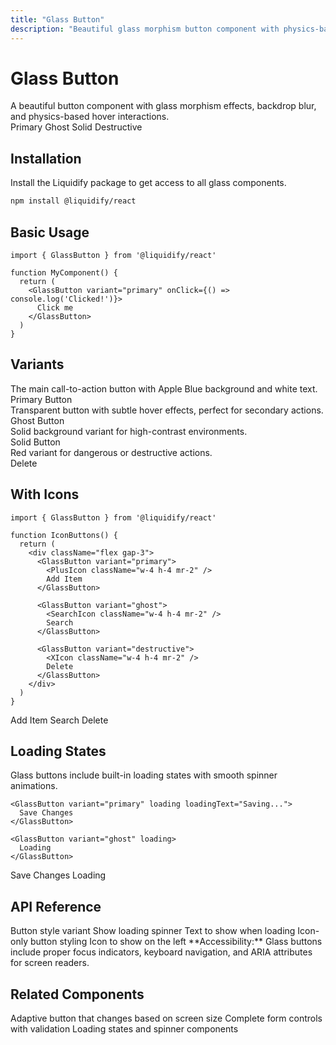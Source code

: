 ```yaml
---
title: "Glass Button"
description: "Beautiful glass morphism button component with physics-based interactions and Apple HIG styling"
---
```



# <span className="sf-icon-text"><span className="sf-icon sf-star"></span>Glass Button</span>

<div className="text-title2 mb-6">
  A beautiful button component with glass morphism effects, backdrop blur, and physics-based hover interactions.
</div>

<Frame>
<div className="flex flex-wrap gap-3 p-6 bg-gradient-to-br from-blue-50 to-purple-50 dark:from-blue-950 dark:to-purple-950 rounded-lg">
  <GlassButton variant="primary">Primary</GlassButton>
  <GlassButton variant="ghost">Ghost</GlassButton>
  <GlassButton variant="solid">Solid</GlassButton>
  <GlassButton variant="destructive">Destructive</GlassButton>
</div>
</Frame>

## <span className="sf-icon-text"><span className="sf-icon sf-gear"></span>Installation</span>

<Tip>
Install the Liquidify package to get access to all glass components.
</Tip>

```bash
npm install @liquidify/react
```

## <span className="sf-icon-text"><span className="sf-icon sf-chevron-right"></span>Basic Usage</span>

```tsx
import { GlassButton } from '@liquidify/react'

function MyComponent() {
  return (
    <GlassButton variant="primary" onClick={() => console.log('Clicked!')}>
      Click me
    </GlassButton>
  )
}
```

## <span className="sf-icon-text"><span className="sf-icon sf-checkmark"></span>Variants</span>

<CardGroup cols={2}>
  <Card title="Primary" icon="star">
    The main call-to-action button with Apple Blue background and white text.
    <div className="mt-3">
      <GlassButton variant="primary">Primary Button</GlassButton>
    </div>
  </Card>
  
  <Card title="Ghost" icon="circle">
    Transparent button with subtle hover effects, perfect for secondary actions.
    <div className="mt-3">
      <GlassButton variant="ghost">Ghost Button</GlassButton>
    </div>
  </Card>
  
  <Card title="Solid" icon="check">
    Solid background variant for high-contrast environments.
    <div className="mt-3">
      <GlassButton variant="solid">Solid Button</GlassButton>
    </div>
  </Card>
  
  <Card title="Destructive" icon="x">
    Red variant for dangerous or destructive actions.
    <div className="mt-3">
      <GlassButton variant="destructive">Delete</GlassButton>
    </div>
  </Card>
</CardGroup>

## <span className="sf-icon-text"><span className="sf-icon sf-heart"></span>With Icons</span>

```tsx
import { GlassButton } from '@liquidify/react'

function IconButtons() {
  return (
    <div className="flex gap-3">
      <GlassButton variant="primary">
        <PlusIcon className="w-4 h-4 mr-2" />
        Add Item
      </GlassButton>
      
      <GlassButton variant="ghost">
        <SearchIcon className="w-4 h-4 mr-2" />
        Search
      </GlassButton>
      
      <GlassButton variant="destructive">
        <XIcon className="w-4 h-4 mr-2" />
        Delete
      </GlassButton>
    </div>
  )
}
```

<Frame>
<div className="flex flex-wrap gap-3 p-4 bg-glass rounded-lg">
  <GlassButton variant="primary">
    <span className="sf-icon sf-plus mr-2"></span>Add Item
  </GlassButton>
  <GlassButton variant="ghost">
    <span className="sf-icon sf-magnifyingglass mr-2"></span>Search
  </GlassButton>
  <GlassButton variant="destructive">
    <span className="sf-icon sf-xmark mr-2"></span>Delete
  </GlassButton>
</div>
</Frame>

## <span className="sf-icon-text"><span className="sf-icon sf-gear"></span>Loading States</span>

<Info>
Glass buttons include built-in loading states with smooth spinner animations.
</Info>

```tsx
<GlassButton variant="primary" loading loadingText="Saving...">
  Save Changes
</GlassButton>

<GlassButton variant="ghost" loading>
  Loading
</GlassButton>
```

<Frame>
<div className="flex gap-3 p-4 bg-glass rounded-lg">
  <GlassButton variant="primary" loading loadingText="Saving...">
    Save Changes
  </GlassButton>
  <GlassButton variant="ghost" loading>
    Loading
  </GlassButton>
</div>
</Frame>

## <span className="sf-icon-text"><span className="sf-icon sf-bookmark"></span>API Reference</span>

<ResponseField name="variant" type="'primary' | 'ghost' | 'solid' | 'destructive'" default="'primary'">
  Button style variant
</ResponseField>

<ResponseField name="loading" type="boolean" default="false">
  Show loading spinner
</ResponseField>

<ResponseField name="loadingText" type="string" default="'Loading...'">
  Text to show when loading
</ResponseField>

<ResponseField name="iconOnly" type="boolean" default="false">
  Icon-only button styling
</ResponseField>

<ResponseField name="leftIcon" type="ReactNode" default="undefined">
  Icon to show on the left
</ResponseField>

<Check>
**Accessibility:** Glass buttons include proper focus indicators, keyboard navigation, and ARIA attributes for screen readers.
</Check>

## <span className="sf-icon-text"><span className="sf-icon sf-house"></span>Related Components</span>

<CardGroup cols={3}>
  <Card title="Responsive Button" icon="star" href="/components/responsive-button">
    Adaptive button that changes based on screen size
  </Card>
  
  <Card title="Form Field" icon="check" href="/components/form-field">
    Complete form controls with validation
  </Card>
  
  <Card title="Loading" icon="gear" href="/components/loading">
    Loading states and spinner components
  </Card>
</CardGroup>